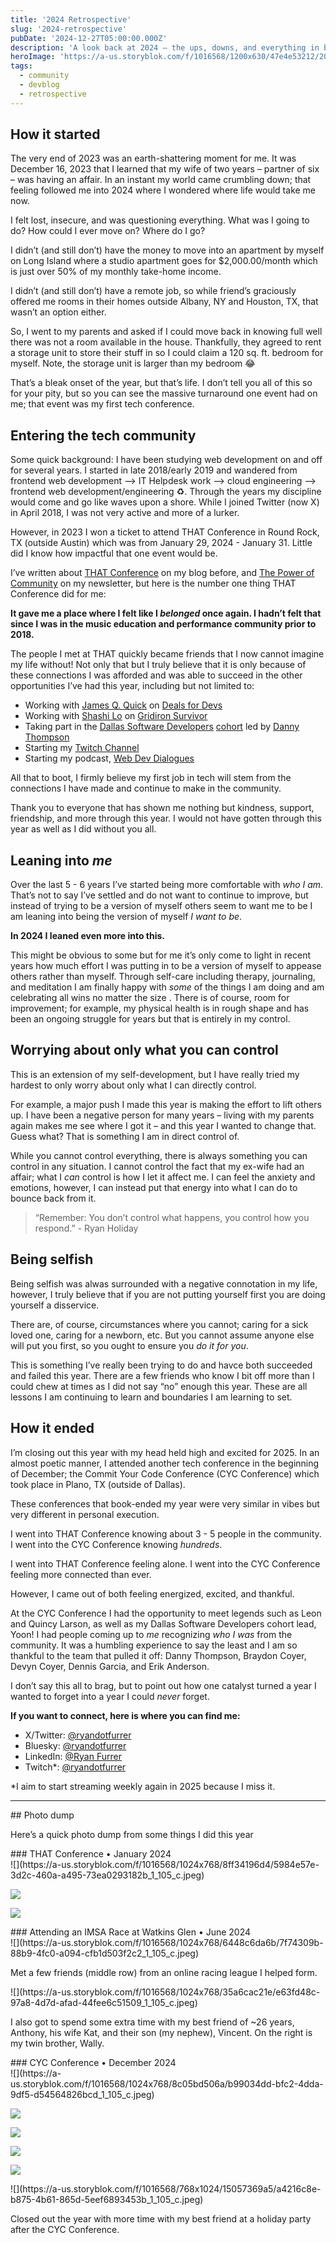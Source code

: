 ```yaml
---
title: '2024 Retrospective'
slug: '2024-retrospective'
pubDate: '2024-12-27T05:00:00.000Z'
description: 'A look back at 2024 — the ups, downs, and everything in between'
heroImage: 'https://a-us.storyblok.com/f/1016568/1200x630/47e4e53212/2024-12-27-2024-retrospective.png'
tags:
  - community
  - devblog
  - retrospective
---
```


## How it started

The very end of 2023 was an earth-shattering moment for me. It was December 16, 2023 that I learned that my wife of two years – partner of six – was having an affair. In an instant my world came crumbling down; that feeling followed me into 2024 where I wondered where life would take me now.

I felt lost, insecure, and was questioning everything. What was I going to do? How could I ever move on? Where do I go?

I didn’t (and still don’t) have the money to move into an apartment by myself on Long Island where a studio apartment goes for $2,000.00/month which is just over 50% of my monthly take-home income.

I didn’t (and still don’t) have a remote job, so while friend’s graciously offered me rooms in their homes outside Albany, NY and Houston, TX, that wasn’t an option either.

So, I went to my parents and asked if I could move back in knowing full well there was not a room available in the house. Thankfully, they agreed to rent a storage unit to store their stuff in so I could claim a 120 sq. ft. bedroom for myself. Note, the storage unit is larger than my bedroom 😂

That’s a bleak onset of the year, but that’s life. I don’t tell you all of this so for your pity, but so you can see the massive turnaround one event had on me; that event was my first tech conference.

## Entering the tech community

Some quick background: I have been studying web development on and off for several years. I started in late 2018/early 2019 and wandered from frontend web development —&gt; IT Helpdesk work —&gt; cloud engineering —&gt; frontend web development/engineering ♻️. Through the years my discipline would come and go like waves upon a shore. While I joined Twitter (now X) in April 2018, I was not very active and more of a lurker.

However, in 2023 I won a ticket to attend THAT Conference in Round Rock, TX (outside Austin) which was from January 29, 2024 - January 31. Little did I know how impactful that one event would be.

I’ve written about [THAT Conference](https://ryanfurrer.com/blog/that-conference/) on my blog before, and [The Power of Community](https://ryanfurrer.beehiiv.com/p/the-power-of-community) on my newsletter, but here is the number one thing THAT Conference did for me:

**It gave me a place where I felt like I _belonged_ once again. I hadn’t felt that since I was in the music education and performance community prior to 2018.**

The people I met at THAT quickly became friends that I now cannot imagine my life without! Not only that but I truly believe that it is only because of these connections I was afforded and was able to succeed in the other opportunities I’ve had this year, including but not limited to:

- Working with [James Q. Quick](https://www.jamesqquick.com/) on [Deals for Devs](https://www.dealsfordevs.com/)
- Working with [Shashi Lo](https://www.linkedin.com/in/shashilo/) on [Gridiron Survivor](https://www.gridironsurvivor.com/login)
- Taking part in the [Dallas Software Developers](https://www.dallassoftwaredevelopers.org/) [cohort](https://www.dallassoftwaredevelopers.org/cohorts) led by [Danny Thompson](https://www.dthompsondev.com/)
- Starting my [Twitch Channel](https://www.twitch.tv/ryandotfurrer)
- Starting my podcast, [Web Dev Dialogues](https://www.webdevdialogues.com/)

All that to boot, I firmly believe my first job in tech will stem from the connections I have made and continue to make in the community.

Thank you to everyone that has shown me nothing but kindness, support, friendship, and more through this year. I would not have gotten through this year as well as I did without you all.

## Leaning into _me_

Over the last 5 - 6 years I’ve started being more comfortable with _who I am_. That’s not to say I’ve settled and do not want to continue to improve, but instead of trying to be a version of myself others seem to want me to be I am leaning into being the version of myself _I want to be_.

**In 2024 I leaned even more into this.**

This might be obvious to some but for me it’s only come to light in recent years how much effort I was putting in to be a version of myself to appease others rather than myself. Through self-care including therapy, journaling, and meditation I am finally happy with _some_ of the things I am doing and am celebrating all wins no matter the size . There is of course, room for improvement; for example, my physical health is in rough shape and has been an ongoing struggle for years but that is entirely in my control.

## Worrying about only what you can control

This is an extension of my self-development, but I have really tried my hardest to only worry about only what I can directly control.

For example, a major push I made this year is making the effort to lift others up. I have been a negative person for many years – living with my parents again makes me see where I got it – and this year I wanted to change that. Guess what? That is something I am in direct control of.

While you cannot control everything, there is always something you can control in any situation. I cannot control the fact that my ex-wife had an affair; what I _can_ control is how I let it affect me. I can feel the anxiety and emotions, however, I can instead put that energy into what I can do to bounce back from it.

> “Remember: You don’t control what happens, you control how you respond.” - Ryan Holiday

## Being selfish

Being selfish was alwas surrounded with a negative connotation in my life, however, I truly believe that if you are not putting yourself first you are doing yourself a disservice.

There are, of course, circumstances where you cannot; caring for a sick loved one, caring for a newborn, etc. But you cannot assume anyone else will put you first, so you ought to ensure you _do it for you_.

This is something I’ve really been trying to do and havce both succeeded and failed this year. There are a few friends who know I bit off more than I could chew at times as I did not say “no” enough this year. These are all lessons I am continuing to learn and boundaries I am learning to set.

## How it ended

I’m closing out this year with my head held high and excited for 2025. In an almost poetic manner, I attended another tech conference in the beginning of December; the Commit Your Code Conference (CYC Conference) which took place in Plano, TX (outside of Dallas).

These conferences that book-ended my year were very similar in vibes but very different in personal execution.

I went into THAT Conference knowing about 3 - 5 people in the community. I went into the CYC Conference knowing _hundreds_.

I went into THAT Conference feeling alone. I went into the CYC Conference feeling more connected than ever.

However, I came out of both feeling energized, excited, and thankful.

At the CYC Conference I had the opportunity to meet legends such as Leon and Quincy Larson, as well as my Dallas Software Developers cohort lead, Yoon! I had people coming up to _me_ recognizing _who I was_ from the community. It was a humbling experience to say the least and I am so thankful to the team that pulled it off: Danny Thompson, Braydon Coyer, Devyn Coyer, Dennis Garcia, and Erik Anderson.

I don’t say this all to brag, but to point out how one catalyst turned a year I wanted to forget into a year I could _never_ forget.

**If you want to connect, here is where you can find me:**

- X/Twitter: [@ryandotfurrer](https://x.com/ryandotfurrer)
- Bluesky: [@ryandotfurrer](https://bsky.app/profile/ryandotfurrer.bsky.social)
- LinkedIn: [@Ryan Furrer](https://www.linkedin.com/in/ryanfurrer/)
- Twitch\*: [@ryandotfurrer](https://www.twitch.tv/ryandotfurrer)

\*I aim to start streaming weekly again in 2025 because I miss it.

---

<section>
## Photo dump

Here’s a quick photo dump from some things I did this year

<section>
### THAT Conference • January 2024
<div className="grid grid-cols-2 gap-4">
![](https://a-us.storyblok.com/f/1016568/1024x768/8ff34196d4/5984e57e-3d2c-460a-a495-73ea0293182b_1_105_c.jpeg)

![](https://a-us.storyblok.com/f/1016568/1024x768/31dcdbfc9d/4379f536-7618-40fd-9f22-add1672bbb89_1_105_c.jpeg)

![](https://a-us.storyblok.com/f/1016568/1024x768/d03a5a30a9/d6ea9574-1783-4e61-b8a2-214decee1d9e_1_105_c.jpeg)

</div>
</section>

<section>
### Attending an IMSA Race at Watkins Glen • June 2024

<div className="grid grid-cols-2 gap-4">
<div>
![](https://a-us.storyblok.com/f/1016568/1024x768/6448c6da6b/7f74309b-88b9-4fc0-a094-cfb1d503f2c2_1_105_c.jpeg)

Met a few friends (middle row) from an online racing league I helped form.

</div>
<div>
![](https://a-us.storyblok.com/f/1016568/1024x768/35a6cac21e/e63fd48c-97a8-4d7d-afad-44fee6c51509_1_105_c.jpeg)

I also got to spend some extra time with my best friend of ~26 years, Anthony, his wife Kat, and their son (my nephew), Vincent. On the right is my twin brother, Wally.

</div>
</div>
</section>

<section>
### CYC Conference • December 2024

<div className="grid grid-cols-2 gap-4">
![](https://a-us.storyblok.com/f/1016568/1024x768/8c05bd506a/b99034dd-bfc2-4dda-9df5-d54564826bcd_1_105_c.jpeg)

![](https://a-us.storyblok.com/f/1016568/1024x768/989ffea841/fa614777-db02-4e04-a85b-5bc522c16eb1_1_105_c.jpeg)

![](https://a-us.storyblok.com/f/1016568/768x1024/d12787df74/2d9d41e9-111e-4de1-bba4-0838f0d870be_1_105_c.jpeg)

![](https://a-us.storyblok.com/f/1016568/1024x768/581839c855/1ef625a2-d7df-4660-a8fd-dc392af987be_1_105_c.jpeg)

![](https://a-us.storyblok.com/f/1016568/665x1182/dc163c0ec5/20e4d34c-ac38-4234-981c-caf08e854872_1_105_c.jpeg)

<div>
![](https://a-us.storyblok.com/f/1016568/768x1024/15057369a5/a4216c8e-b875-4b61-865d-5eef6893453b_1_105_c.jpeg)

Closed out the year with more time with my best friend at a holiday party after the CYC Conference.

</div>
</div>
</section>

</section>
